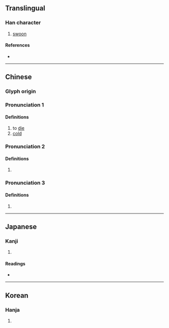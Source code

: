 {{character info}}
==Translingual==

===Han character===
{{Han char|rn=78|rad=歹|as=07|sn=11|four=14216|canj=MNJRU|ids=⿰歹克}}

# [[swoon]]

====References====
* {{Han ref|kx=0581.090|dkj=16476|dj=0973.190|hdz=21387.080|uh=6B91|ud=27537|bh=D5DA|bd=54746}}

----

==Chinese==
{{zh-forms}}

===Glyph origin===
{{Han etym}}

===Pronunciation 1===
{{zh-pron
|m=qíng
|c=king4,cing4
|mc=1+2
|oc=1+2
|cat=v,a
}}

====Definitions====
{{zh-hanzi}}

# to [[die]]
# [[cold]]

===Pronunciation 2===
{{zh-pron
|m=jīng
|cat=a
}}

====Definitions====
{{zh-hanzi}}

# {{zh-only|㱥殑}}


===Pronunciation 3===
{{zh-pron
|m=jìng
|c=ging6
|mc=3
|oc=3
|cat=pn
}}

====Definitions====
{{zh-hanzi}}

# {{zh-only|殑伽}}
----

==Japanese==

===Kanji===
{{ja-kanji|grade=|rs=歹07}}

# {{rfdef|ja|sort=歹07}}

====Readings====
* {{ja-readings|on=[[きょう]] (kyō)|kun=[[しにかかる]] (shinikakaru)}}

----

==Korean==

===Hanja===
{{ko-hanja|hangeul=긍|eumhun=|rv=geung|mr=kŭng|y=kung}}

# {{rfdef|ko|sort=歹07}}